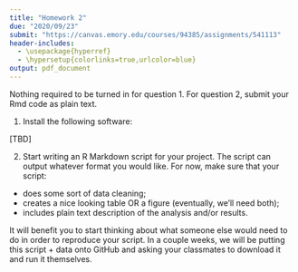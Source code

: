 ```yaml
---
title: "Homework 2"
due: "2020/09/23"
submit: "https://canvas.emory.edu/courses/94385/assignments/541113"
header-includes:
  - \usepackage{hyperref}
  - \hypersetup{colorlinks=true,urlcolor=blue}
output: pdf_document
---
```


Nothing required to be turned in for question 1. For question 2, submit your Rmd code as plain text. 

1. Install the following software:

[TBD]

2. Start writing an R Markdown script for your project. The script can output whatever format you would like. For now, make sure that your script:
* does some sort of data cleaning;
* creates a nice looking table OR a figure (eventually, we'll need both);
* includes plain text description of the analysis and/or results.

It will benefit you to start thinking about what someone else would need to do in order to reproduce your script. In a couple weeks, we will be putting this script + data onto GitHub and asking your classmates to download it and run it themselves.